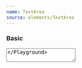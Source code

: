 ```yaml
---
name: TextArea
source: elements/TextArea
---
```


### Basic

<Playground>
  <TextArea
    name="basic-text-area"
    placeholder="Start typing..."
    onChange={console.log}
  />
</Playground>

### Required

<Playground>
  <TextArea
    name="required-text-area"
    title="Note"
    placeholder="Start typing..."
    onChange={console.log}
    required={true}
  />
</Playground>

### With error

<Playground>
  <Toggler initial={true}>
    {({ on, toggle }) => (
      <>
        <TextArea
          name="error-text-area"
          error={on ? "There was an error" : null}
          defaultValue="This is some text"
          onChange={console.log}
        />
        <Spacer mb={2} />
        <Flex>
          <Checkbox selected={on} onSelect={toggle}>
            Show Error
          </Checkbox>
        </Flex>
      </>
    )}
  </Toggler>
</Playground>

### With title

<Playground title="With title">
  <TextArea
    name="title-text-area"
    title="Note"
    error="There was an error"
    defaultValue="This is some text"
    onChange={console.log}
  />
</Playground>

### With title and description

<Playground>
  <TextArea
    name="description-text-area"
    title="Note"
    description="For your security do not share personal information."
    defaultValue="This is some text"
    onChange={console.log}
  />
</Playground>

### With character limit

<Playground>
  <TextArea
    name="limited-text-area"
    title="Note"
    description="For your security do not share personal information."
    defaultValue="This is some text"
    characterLimit={200}
    onChange={console.log}
  />
</Playground>

### With character limit and error

<Playground>
  <Toggler initial={true}>
    {({ on, toggle }) => (
      <>
        <TextArea
          name="limiting-with-error-text-area"
          error={on ? "There was an error" : null}
          defaultValue="This is some text"
          characterLimit="322"
          title="Further details"
          description="Please provide any further pertinent details to help us assess your case."
          onChange={console.log}
        />
        <Spacer mb={2} />
        <Flex>
          <Checkbox selected={on} onSelect={toggle}>
            Show Error
          </Checkbox>
        </Flex>
      </>
    )}
  </Toggler>
</Playground>
